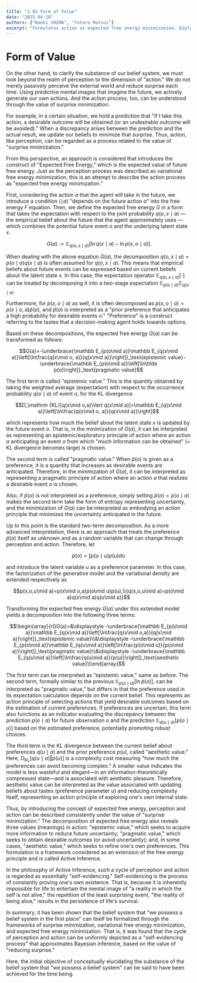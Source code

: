 ```yaml
---
title: "1.02 Form of Value"
date: "2025-04-18"
authors: ["Naoki SHIMA", "Yotaro Matsui"]
excerpt: "Formulates action as expected free energy minimization. Explores the Active Inference framework deriving epistemic, pragmatic, and aesthetic values from the surprise minimization."
---
```


# Form of Value

On the other hand, to clarify the substance of our belief system, we must look beyond the realm of perception to the dimension of "action." We do not merely passively perceive the external world and reduce surprise each time. Using predictive mental images that imagine the future, we actively generate our own actions. And the action process, too, can be understood through the value of surprise minimization.

For example, in a certain situation, we hold a prediction that "if I take this action, a desirable outcome will be obtained (or an undesirable outcome will be avoided)." When a discrepancy arises between the prediction and the actual result, we update our beliefs to minimize that surprise. Thus, action, like perception, can be regarded as a process related to the value of "surprise minimization."

From this perspective, an approach is considered that introduces the construct of "Expected Free Energy," which is the expected value of future free energy. Just as the perception process was described as variational free energy minimization, this is an attempt to describe the action process as "expected free energy minimization."

First, considering the action $a$ that the agent will take in the future, we introduce a condition (${\mid a}$) "depends on the future action $a$" into the free energy $F$ equation. Then, we define the expected free energy $G$ in a form that takes the expectation with respect to the joint probability $q(o,x\mid a)$ — the empirical belief about the future that the agent approximately uses — which combines the potential future event $o$ and the underlying latent state $x$.

$$G(a):=\mathbb E_{q(o,x\mid a)}\left[\ln q(x\mid a)-\ln p(x,o\mid a)\right]$$

When dealing with the above equation $G(a)$, the decomposition $q(o,x\mid a)=p(o\mid a)q(x\mid a)$ is often assumed for $q(o,x\mid a)$. This means that empirical beliefs about future events can be expressed based on current beliefs about the latent state $x$. In this case, the expectation operator $\mathbb E_{q(o,x\mid a)}[\cdot]$ can be treated by decomposing it into a two-stage expectation $\mathbb E_{p(o\mid a)}\mathbb E_{q(x\mid a)}$.

Furthermore, for $p(x,o\mid a)$ as well, it is often decomposed as $p(x,o\mid a)=p(x\mid o,a)\tilde p(o)$, and $\tilde p(o)$ is interpreted as a "prior preference that anticipates a high probability for desirable events $o$." "Preference" is a construct referring to the tastes that a decision-making agent holds towards options.

Based on these decompositions, the expected free energy $G(a)$ can be transformed as follows:

$$G(a)=-\underbrace{\mathbb E_{p(o\mid a)}\mathbb E_{q(x\mid a)}\left[\ln\frac{q(x\mid o, a)}{q(x\mid a)}\right]}_\text{epistemic value}-\underbrace{\mathbb E_{p(o\mid a)}\left[\ln\tilde p(o)\right]}_\text{pragmatic value}$$

The first term is called "epistemic value." This is the quantity obtained by taking the weighted average (expectation) with respect to the occurrence probability $q(o\mid a)$ of event $o$, for the KL divergence

$$D_\mathrm {KL}[q(x\mid o,a)\Vert q(x\mid a)]=\mathbb E_{q(x\mid a)}\left[\ln\frac{q(x\mid o, a)}{q(x\mid a)}\right]$$

which represents how much the belief about the latent state $x$ is updated by the future event $o$. That is, in the minimization of $G(a)$, it can be interpreted as representing an epistemic/exploratory principle of action where an action $a$ anticipating an event $o$ from which "much information can be obtained" (= KL divergence becomes large) is chosen.

The second term is called "pragmatic value." When $\tilde p(o)$ is given as a preference, it is a quantity that increases as desirable events are anticipated. Therefore, in the minimization of $G(a)$, it can be interpreted as representing a pragmatic principle of action where an action $a$ that realizes a desirable event $o$ is chosen.

Also, if $\tilde p(o)$ is not interpreted as a preference, simply setting $\tilde p(o)=p(o\mid a)$ makes the second term take the form of entropy representing uncertainty, and the minimization of $G(a)$ can be interpreted as embodying an action principle that minimizes the uncertainty anticipated in the future.

Up to this point is the standard two-term decomposition. As a more advanced interpretation, there is an approach that treats the preference $\tilde p(o)$ itself as unknown and as a random variable that can change through perception and action. Therefore, let

$$\tilde p(o)=\int p(o\mid u)p(u)du$$

and introduce the latent variable $u$ as a preference parameter. In this case, the factorization of the generative model and the variational density are extended respectively as

$$p(x,o,u\mid a)=p(x\mid o,a)p(o\mid u)p(u),\\{q(x,o,u\mid a)=p(o\mid a)q(x\mid a)q(u\mid a)}$$

Transforming the expected free energy $G(a)$ under this extended model yields a decomposition into the following three terms:

$$\begin{array}{rl}G(a)=&\displaystyle -\underbrace{\mathbb E_{p(o\mid a)}\mathbb E_{q(x\mid a)}\left[\ln\frac{q(x\mid o,a)}{q(x\mid a)}\right]}_\text{epistemic value}\\&\displaystyle -\underbrace{\mathbb E_{p(o\mid a)}\mathbb E_{q(u\mid a)}\left[\ln\frac{p(o\mid u)}{p(o\mid a)}\right]}_\text{pragmatic value}\\&\displaystyle -\underbrace{\mathbb E_{q(u\mid a)}\left[\ln\frac{q(u\mid a)}{p(u)}\right]}_\text{aesthetic value}\\\end{array}$$

The first term can be interpreted as "epistemic value," same as before. The second term, formally similar to the previous $\mathbb E_{p(o\mid a)}[\ln \tilde p(o)]$, can be interpreted as "pragmatic value," but differs in that the preference used in its expectation calculation depends on the current belief. This represents an action principle of selecting actions that yield desirable outcomes based on the estimation of current preferences. If preferences are uncertain, this term also functions as an indicator evaluating the discrepancy between the prediction $p(o\mid a)$ for future observation $o$ and the prediction $\mathbb E_{q(u\mid a)​}[p(o\mid u)]$ based on the estimated preference, potentially promoting robust choices.

The third term is the KL divergence between the current belief about preferences $q(u\mid a)$ and the prior preference $p(u)$, called "aesthetic value." Here, $D_{\text{KL}}[q(u\mid a)\Vert p(u)]$ is a complexity cost measuring "how much the preferences can avoid becoming complex." A smaller value indicates the model is less wasteful and elegant—in an information-theoretically compressed state—and is associated with aesthetic pleasure. Therefore, aesthetic value can be interpreted as the value associated with updating beliefs about tastes (preference parameter $u$) and reducing complexity itself, representing an action principle of exploring one's own internal state.

Thus, by introducing the concept of expected free energy, perception and action can be described consistently under the value of "surprise minimization." The decomposition of expected free energy also reveals three values (meanings) in action: "epistemic value," which seeks to acquire more information to reduce future uncertainty; "pragmatic value," which seeks to obtain desirable outcomes (or avoid uncertainty); and, in some cases, "aesthetic value," which seeks to refine one's own preferences. This formulation is a framework considered as an extension of the free energy principle and is called Active Inference.

In the philosophy of Active Inference, such a cycle of perception and action is regarded as essentially "self-evidencing." Self-evidencing is the process of constantly proving one's own existence. That is, because it is inherently impossible for life to entertain the mental image of "a reality in which the self is not alive," the repetition of the least surprising event, "the reality of being alive," results in the persistence of life's survival.

In summary, it has been shown that the belief system that "we possess a belief system in the first place" can itself be formalized through the frameworks of surprise minimization, variational free energy minimization, and expected free energy minimization. That is, it was found that the cycle of perception and action can be uniformly depicted as a "self-evidencing process" that approximates Bayesian inference, based on the value of "reducing surprise."

Here, the initial objective of conceptually elucidating the substance of the belief system that "we possess a belief system" can be said to have been achieved for the time being. 